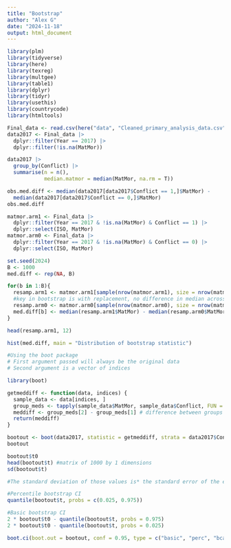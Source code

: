 ```yaml
---
title: "Bootstrap"
author: "Alex G"
date: "2024-11-18"
output: html_document
---
```

```r
library(plm)
library(tidyverse)
library(here)
library(texreg)
library(multgee)
library(table1)
library(dplyr)
library(tidyr)
library(usethis) 
library(countrycode)
library(htmltools)
```

```r
Final_data <- read.csv(here("data", "Cleaned_primary_analysis_data.csv"))
data2017 <- Final_data |>
  dplyr::filter(Year == 2017) |>
  dplyr::filter(!is.na(MatMor)) 
```


```r
data2017 |>
  group_by(Conflict) |>
  summarise(n = n(),
            median.matmor = median(MatMor, na.rm = T))
```


```r
obs.med.diff <- median(data2017[data2017$Conflict == 1,]$MatMor) -
  median(data2017[data2017$Conflict == 0,]$MatMor)
obs.med.diff
```


```r
matmor.arm1 <- Final_data |>
  dplyr::filter(Year == 2017 & !is.na(MatMor) & Conflict == 1) |>
  dplyr::select(ISO, MatMor)
matmor.arm0 <- Final_data |>
  dplyr::filter(Year == 2017 & !is.na(MatMor) & Conflict == 0) |>
  dplyr::select(ISO, MatMor)

set.seed(2024)
B <- 1000
med.diff <- rep(NA, B)

for(b in 1:B){
  resamp.arm1 <- matmor.arm1[sample(nrow(matmor.arm1), size = nrow(matmor.arm1), replace = TRUE),] 
  #key in bootstrap is with replacement, no difference in median across bootstrap - standard error is 0 
  resamp.arm0 <- matmor.arm0[sample(nrow(matmor.arm0), size = nrow(matmor.arm0), replace = TRUE),] 
  med.diff[b] <- median(resamp.arm1$MatMor) - median(resamp.arm0$MatMor)
}

head(resamp.arm1, 12)

```


```r
hist(med.diff, main = "Distribution of bootstrap statistic")
```


```r
#Using the boot package
# First argument passed will always be the original data
# Second argument is a vector of indices

library(boot)

getmeddiff <- function(data, indices) {
  sample_data <- data[indices, ]
  group_meds <- tapply(sample_data$MatMor, sample_data$Conflict, FUN = function(x) median(x,na.rm=TRUE)) #getting the boot median of MatMor for each Conflict Group
  meddiff <- group_meds[2] - group_meds[1] # difference between groups
  return(meddiff)
}

bootout <- boot(data2017, statistic = getmeddiff, strata = data2017$Conflict, R = 1000)
bootout
```


```r
bootout$t0
head(bootout$t) #matrix of 1000 by 1 dimensions
sd(bootout$t)

#The standard deviation of those values is* the standard error of the estimate
```


```r
#Percentile bootstrap CI
quantile(bootout$t, probs = c(0.025, 0.975))
```

```r
#Basic bootstrap CI
2 * bootout$t0 - quantile(bootout$t, probs = 0.975)
2 * bootout$t0 - quantile(bootout$t, probs = 0.025)
```


```r
boot.ci(boot.out = bootout, conf = 0.95, type = c("basic", "perc", "bca"))
```


```r
```


```r
```

